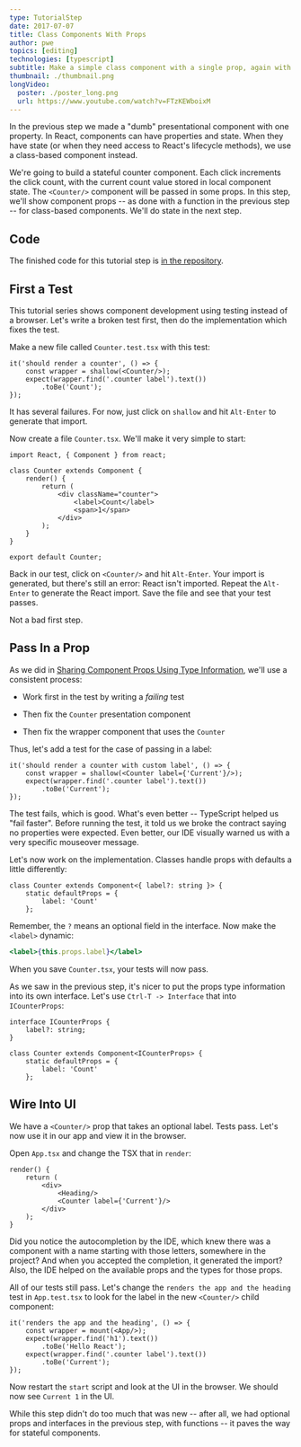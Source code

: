 ```yaml
---
type: TutorialStep
date: 2017-07-07
title: Class Components With Props
author: pwe
topics: [editing]
technologies: [typescript]
subtitle: Make a simple class component with a single prop, again with a TypeScript interface describing the props.
thumbnail: ./thumbnail.png
longVideo:
  poster: ./poster_long.png
  url: https://www.youtube.com/watch?v=FTzKEWboixM
---
```


In the previous step we made a "dumb" presentational component with one
property. In React, components can have properties and state. When they
have state (or when they need access to React's lifecycle methods), we use
a class-based component instead.

We're going to build a stateful counter component. Each click increments the
click count, with the current count value stored in local component state.
The `<Counter/>` component will be passed in some props. In this step,
we'll show component props -- as done with a function in the previous
step -- for class-based components. We'll do state in the next step.

## Code

The finished code for this tutorial step is
[in the repository](https://github.com/JetBrains/jetbrains_guide/tree/master/sites/pycharm-guide/demos/tutorials/react_typescript_tdd/class_props).

## First a Test

This tutorial series shows component development using testing instead of a
browser. Let's write a broken test first, then do the implementation which
fixes the test.

Make a new file called `Counter.test.tsx` with this test:

```typescript{}
it('should render a counter', () => {
    const wrapper = shallow(<Counter/>);
    expect(wrapper.find('.counter label').text())
        .toBe('Count');
});
```

It has several failures. For now, just click on `shallow` and hit
`Alt-Enter` to generate that import.

Now create a file `Counter.tsx`. We'll make it very simple to start:

```typescript{}
import React, { Component } from react;

class Counter extends Component {
    render() {
        return (
            <div className="counter">
                <label>Count</label>
                <span>1</span>
            </div>
        );
    }
}

export default Counter;
```

Back in our test, click on `<Counter/>` and hit `Alt-Enter`. Your import
is generated, but there's still an error: React isn't imported. Repeat the
`Alt-Enter` to generate the React import. Save the file and see that your
test passes.

Not a bad first step.

## Pass In a Prop

As we did in [Sharing Component Props Using Type Information](../props/),
we'll use a consistent process:

- Work first in the test by writing a *failing* test

- Then fix the `Counter` presentation component

- Then fix the wrapper component that uses the `Counter`

Thus, let's add a test for the case of passing in a label:

```typescript{}
it('should render a counter with custom label', () => {
    const wrapper = shallow(<Counter label={'Current'}/>);
    expect(wrapper.find('.counter label').text())
        .toBe('Current');
});
```

The test fails, which is good. What's even better -- TypeScript helped us
"fail faster". Before running the test, it told us we broke the contract
saying no properties were expected. Even better, our IDE visually warned us
with a very specific mouseover message.

Let's now work on the implementation. Classes handle props with defaults a
little differently:

```typescript{}
class Counter extends Component<{ label?: string }> {
    static defaultProps = {
        label: 'Count'
    };
```

Remember, the `?` means an optional field in the interface. Now make the
`<label>` dynamic:

```jsx
<label>{this.props.label}</label>
```

When you save `Counter.tsx`, your tests will now pass.

As we saw in the previous step, it's nicer to put the props type information
into its own interface. Let's use `Ctrl-T -> Interface` that into `ICounterProps`:

```typescript{}
interface ICounterProps {
    label?: string;
}

class Counter extends Component<ICounterProps> {
    static defaultProps = {
        label: 'Count'
    };
```

## Wire Into UI

We have a `<Counter/>` prop that takes an optional label. Tests pass. Let's
now use it in our app and view it in the browser.

Open `App.tsx` and change the TSX that in `render`:

```typescript{}
render() {
    return (
        <div>
            <Heading/>
            <Counter label={'Current'}/>
        </div>
    );
}
```

Did you notice the autocompletion by the IDE, which knew there was a component
with a name starting with those letters, somewhere in the project? And when
you accepted the completion, it generated the import? Also, the IDE helped
on the available props and the types for those props.

All of our tests still pass. Let's change the
`renders the app and the heading` test in `App.test.tsx` to look for the
label in the new `<Counter/>` child component:

```typescript{}
it('renders the app and the heading', () => {
    const wrapper = mount(<App/>);
    expect(wrapper.find('h1').text())
        .toBe('Hello React');
    expect(wrapper.find('.counter label').text())
        .toBe('Current');
});
```

Now restart the `start` script and look at the UI in the browser. We
should now see `Current 1` in the UI.

While this step didn't do too much that was new -- after all, we had optional
props and interfaces in the previous step, with functions -- it paves the
way for stateful components.
